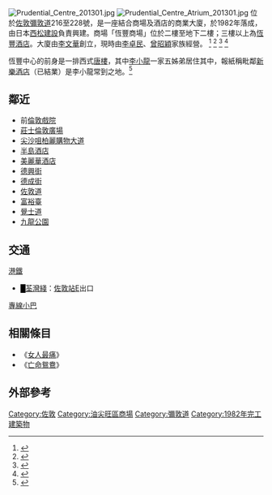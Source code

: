 {{Coord|22.3045|114.1719|display=title}}
[[File:Prudential_Centre_201301.jpg|thumb]]
[[File:Prudential_Centre_Atrium_201301.jpg|thumb]]
{{engname|恆豐中心|Prudential Centre}}位於[[佐敦|佐敦]][[彌敦道|彌敦道]]216至228號，是一座結合商場及酒店的商業大廈，於1982年落成，由日本[[西松建設|西松建設]]負責興建。商場「恆豐商場」位於二樓至地下二樓；三樓以上為[[恆豐酒店|恆豐酒店]]。大廈由[[李文華|李文華]]創立，現時由[[李卓民|李卓民]]、[[曾昭穎|曾昭穎]]家族經營。 <ref> {{cite web |url=http://hk.bwt.com.tw/tw/jor/buy01.htm |title=存档副本 |accessdate=2011-12-02 |deadurl=yes |archiveurl=https://web.archive.org/web/20120525075008/http://hk.bwt.com.tw/tw/jor/buy01.htm |archivedate=2012-05-25 }}</ref> <ref>{{Cite web |url=http://hk.news.yahoo.com/%E6%9D%8E%E5%BE%B7%E7%BE%A9%E5%89%8D%E5%AA%B3%E7%8D%B2%E5%88%8612%E5%84%84%E8%BA%AB%E5%AE%B6-%E7%88%B6%E5%AD%90%E6%B6%89%E7%99%BC%E5%81%87%E8%AA%93%E6%88%96%E9%81%AD%E6%AA%A2%E6%8E%A7-211528762.html |title=恆豐酒店，超級富豪李德義兒媳12億離婚官司 |access-date=2011-12-02 |archive-date=2011-12-21 |archive-url=https://web.archive.org/web/20111221235758/http://hk.news.yahoo.com/%E6%9D%8E%E5%BE%B7%E7%BE%A9%E5%89%8D%E5%AA%B3%E7%8D%B2%E5%88%8612%E5%84%84%E8%BA%AB%E5%AE%B6-%E7%88%B6%E5%AD%90%E6%B6%89%E7%99%BC%E5%81%87%E8%AA%93%E6%88%96%E9%81%AD%E6%AA%A2%E6%8E%A7-211528762.html |dead-url=no }}</ref> <ref>{{Cite web |url=http://hk.centamap.com/gc/centamaplocation.aspx?x=835755&y=818361&sx=835755.45275&sy=818361.69333&z=1&lg=b5 |title=中原地圖 |access-date=2011-12-02 |archive-date=2017-07-29 |archive-url=https://web.archive.org/web/20170729222734/http://hk.centamap.com/gc/centamaplocation.aspx?x=835755&y=818361&sx=835755.45275&sy=818361.69333&z=1&lg=b5 |dead-url=no }}</ref> <ref>{{Cite web |url=http://www.prudentialhotel.com/chi/index.php |title=恆豐酒店 |access-date=2012-07-22 |archive-date=2020-07-17 |archive-url=https://web.archive.org/web/20200717210404/http://www.prudentialhotel.com/chi/index.php |dead-url=no }}</ref>

恆豐中心的前身是一排西式[[唐樓|唐樓]]，其中[[李小龍|李小龍]]一家五姊弟居住其中，報紙稱毗鄰[[新樂酒店|新樂酒店]]（已結業）是李小龍常到之地。<ref>{{Cite web |url=http://hk.apple.nextmedia.com/template/apple/art_main.php?iss_id=20101114&sec_id=462&subsec=830&art_id=14659495 |title=存档副本 |access-date=2011-12-02 |archive-date=2020-03-27 |archive-url=https://web.archive.org/web/20200327174246/https://hk.appledaily.com/ |dead-url=no }}</ref>

== 鄰近 ==
* 前[[倫敦戲院|倫敦戲院]]
* [[莊士倫敦廣場|莊士倫敦廣場]]
* [[尖沙咀|尖沙咀]][[柏麗購物大道|柏麗購物大道]]
* [[半島酒店|半島酒店]]
* [[美麗華酒店|美麗華酒店]]
* [[德興街|德興街]]
* [[德成街|德成街]]
* [[佐敦道|佐敦道]]
* [[富裕臺|富裕臺]]
* [[覺士道|覺士道]]
* [[九龍公園|九龍公園]]

== 交通 ==
;[[港鐵|港鐵]]
*<font color="{{荃灣綫色彩}}">█</font>[[荃灣綫|荃灣綫]]：[[佐敦站|佐敦站]]E出口
{{九龍新界巴士簡單列表|1|1A|2|2E|3C|3X|6|7|8|9|11|13X|14|14X|26|35A|35X|36X|41A|42A|46|60X|63X|69X|81|81C|87D|87E|95|98D|98P|203C|203S|203E|208|213X|219X|224X|230X|234P|234X|238P|238X|242X|260X|268B|268X|269B|269X|270A|270C|270P|270S|271|271B|271P|271S|271X|280X|281A|281B|281E|281X|287D|287X|296D|796P|N41X|N213|N216|N241|N271|N281|N283|N287|N796}}
{{大嶼山巴士簡單列表|A21|E23|E23A|N11|N21|N21A|N23|NA20}}
{{過海隧道巴士簡單列表|110|970|970X|971}}
;[[香港小巴|專線小巴]]
{{新界專線小巴簡單列表|606S|610S}}
{{九龍專線小巴簡單列表|6|6C|26|26F|57M|80M}}

== 相關條目 ==
* 《[[女人最痛|女人最痛]]》
* 《[[亡命鴛鴦|亡命鴛鴦]]》

== 外部參考 ==
{{commonscat|Prudential Centre, Hong Kong}}
{{reflist}}

[[Category:佐敦|Category:佐敦]]
[[Category:油尖旺區商場|Category:油尖旺區商場]]
[[Category:彌敦道|Category:彌敦道]]
[[Category:1982年完工建築物|Category:1982年完工建築物]]
